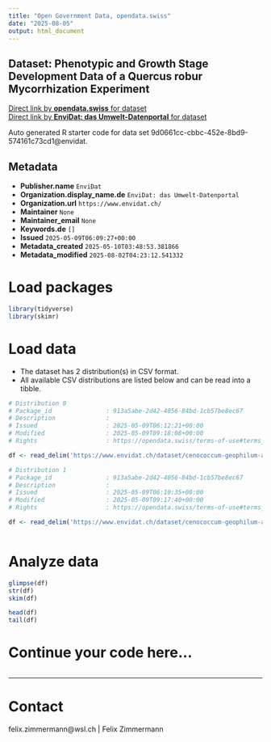 ```yaml
---
title: "Open Government Data, opendata.swiss"
date: "2025-08-05"
output: html_document
---
```


## Dataset: Phenotypic and Growth Stage Development Data of a Quercus robur Mycorrhization Experiment



[Direct link by **opendata.swiss** for dataset](https://opendata.swiss/de/dataset/phenotypic-and-growth-stage-development-data-of-a-quercus-robur-mycorrhization-experiment)<br>
[Direct link by **EnviDat: das Umwelt-Datenportal** for dataset](https://www.envidat.ch/#/metadata/cenococcum-geophilum-and-quercus-robur-mycorrhization-experiment)

Auto generated R starter code for data set 9d0661cc-cbbc-452e-8bd9-574161c73cd1@envidat.

## Metadata

- **Publisher.name** `EnviDat`
- **Organization.display_name.de** `EnviDat: das Umwelt-Datenportal`
- **Organization.url** `https://www.envidat.ch/`
- **Maintainer** `None`
- **Maintainer_email** `None`
- **Keywords.de** `[]`
- **Issued** `2025-05-09T06:09:27+00:00`
- **Metadata_created** `2025-05-10T03:48:53.381866`
- **Metadata_modified** `2025-08-02T04:23:12.541332`


# Load packages

```r

library(tidyverse)
library(skimr)

```

# Load data

-   The dataset has 2 distribution(s) in CSV format.
-   All available CSV distributions are listed below and can be read into a tibble.

```r

# Distribution 0
# Package_id               : 913a5abe-2d42-4056-84bd-1cb57be8ec67
# Description              : 
# Issued                   : 2025-05-09T06:12:21+00:00
# Modified                 : 2025-05-09T09:18:08+00:00
# Rights                   : https://opendata.swiss/terms-of-use#terms_by

df <- read_delim('https://www.envidat.ch/dataset/cenococcum-geophilum-and-quercus-robur-mycorrhization-experiment/resource/e0197cc6-6279-4f22-8e6a-3cc51a8973e1')

# Distribution 1
# Package_id               : 913a5abe-2d42-4056-84bd-1cb57be8ec67
# Description              : 
# Issued                   : 2025-05-09T06:10:35+00:00
# Modified                 : 2025-05-09T09:17:40+00:00
# Rights                   : https://opendata.swiss/terms-of-use#terms_by

df <- read_delim('https://www.envidat.ch/dataset/cenococcum-geophilum-and-quercus-robur-mycorrhization-experiment/resource/2664abc3-ba85-4000-bb9d-162677eb47b7')



```

# Analyze data

```r

glimpse(df)
str(df)
skim(df)

head(df)
tail(df)

```

# Continue your code here...

```r

```

------------------------------------------------------------------------

# Contact

felix.zimmermann@wsl.ch | Felix Zimmermann
